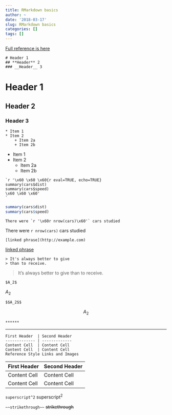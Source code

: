```yaml
---
title: RMarkdown basics
author: ~
date: '2018-03-17'
slug: RMarkdown basics
categories: []
tags: []
---
```


[Full reference is here](https://rmarkdown.rstudio.com/authoring_basics.html)

```{background="green"}
# Header 1
## **Header** 2
### __Header__ 3
```

# Header 1
## **Header** 2
### __Header__ 3

```
* Item 1
* Item 2
    + Item 2a
    + Item 2b
```
* Item 1
* Item 2
    + Item 2a
    + Item 2b
    
```
`r '\x60 \x60 \x60{r eval=TRUE, echo=TRUE}
summary(cars$dist)
summary(cars$speed)
\x60 \x60 \x60'
`
```

```r
summary(cars$dist)
summary(cars$speed)
```

```
There were `r '\x60r nrow(cars)\x60'` cars studied
```
There were `r nrow(cars)` cars studied

```
[linked phrase](http://example.com)
```

[linked phrase](http://example.com)


```
> It's always better to give
> than to receive.
```

> It's always better to give
> than to receive.

```
$A_2$
```
$A_2$

```
$$A_2$$
```
$$A_2$$

```
******
```
******

```
First Header  | Second Header
------------- | -------------
Content Cell  | Content Cell
Content Cell  | Content Cell
Reference Style Links and Images
```
First Header  | Second Header
------------- | -------------
Content Cell  | Content Cell
Content Cell  | Content Cell

```superscript^2```
superscript^2^

```~~strikethrough~~```
~~strikethrough~~
